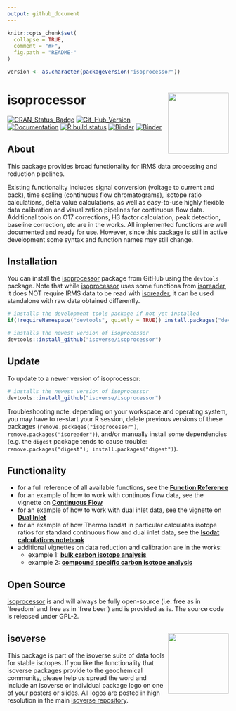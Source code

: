 ```yaml
---
output: github_document
---
```


<!-- README.md is generated from README.Rmd. Please edit that file -->

```r
knitr::opts_chunk$set(
  collapse = TRUE,
  comment = "#>",
  fig.path = "README-"
)

version <- as.character(packageVersion("isoprocessor"))
```

# isoprocessor <a href='http://isoprocessor.isoverse.org'><img src='man/figures/isoprocessor_logo_thumb.png' align="right" height="138.5"/></a>

[![CRAN_Status_Badge](http://www.r-pkg.org/badges/version/isoprocessor)](https://cran.r-project.org/package=isoprocessor)
[![Git_Hub_Version](https://img.shields.io/badge/GitHub-`r version`-orange.svg?style=flat-square)](https://github.com/isoverse/isoprocessor/commits)
[![Documentation](https://img.shields.io/badge/docs-online-green.svg)](http://isoprocessor.isoverse.org/)
[![R build status](https://github.com/isoverse/isoprocessor/workflows/R-CMD-check/badge.svg)](https://github.com/isoverse/isoprocessor/actions?workflow=R-CMD-check)
[![Binder](https://img.shields.io/badge/launch-RStudio-blue.svg)](https://mybinder.org/v2/gh/isoverse/isoprocessor/binder?urlpath=rstudio)
[![Binder](https://img.shields.io/badge/launch-Jupyter-orange.svg)](https://mybinder.org/v2/gh/isoverse/isoprocessor/binder?urlpath=lab)

## About

This package provides broad functionality for IRMS data processing and reduction pipelines.

Existing functionality includes signal conversion (voltage to current and back), time scaling (continuous flow chromatograms), isotope ratio calculations, delta value calculations, as well as easy-to-use highly flexible data calibration and visualization pipelines for continuous flow data. Additional tools on O17 corrections, H3 factor calculation, peak detection, baseline correction, etc are in the works. All implemented functions are well documented and ready for use. However, since this package is still in active development some syntax and function names may still change.

## Installation

You can install the [isoprocessor](http://isoprocessor.isoverse.org/) package from GitHub using the `devtools` package. Note that while [isoprocessor](http://isoprocessor.isoverse.org/) uses some functions from [isoreader](http://isoreader.isoverse.org/), it does NOT require IRMS data to be read with [isoreader](http://isoreader.isoverse.org/), it can be used standalone with raw data obtained differently.

```r
# installs the development tools package if not yet installed
if(!requireNamespace("devtools", quietly = TRUE)) install.packages("devtools") 

# installs the newest version of isoprocessor
devtools::install_github("isoverse/isoprocessor")
```

## Update

To update to a newer version of isoprocessor:

```r
# installs the newest version of isoprocessor
devtools::install_github("isoverse/isoprocessor")
```

Troubleshooting note: depending on your workspace and operating system, you may have to re-start your R session, delete previous versions of these packages (`remove.packages("isoprocessor")`, `remove.packages("isoreader")`), and/or manually install some dependencies (e.g. the `digest` package tends to cause trouble: `remove.packages("digest"); install.packages("digest")`).

## Functionality

 - for a full reference of all available functions, see the **[Function Reference](http://isoprocessor.isoverse.org/reference/)**
 - for an example of how to work with continuos flow data, see the vignette on **[Continuous Flow](http://isoprocessor.isoverse.org/articles/continuous_flow.html)**
 - for an example of how to work with dual inlet data, see the vignette on **[Dual Inlet](http://isoprocessor.isoverse.org/articles/dual_inlet.html)**
 - for an example of how Thermo Isodat in particular calculates isotope ratios for standard continuous flow and dual inlet data, see the **[Isodat calculations notebook](http://isoprocessor.isoverse.org/articles/isodat_calculations.html)**
 - additional vignettes on data reduction and calibration are in the works:
    - example 1: **[bulk carbon isotope analysis](http://isoprocessor.isoverse.org/articles/ea_irms_example_carbon.html)**
    - example 2: **[compound specific carbon isotope analysis](http://isoprocessor.isoverse.org/articles/gc_irms_example_carbon.html)**

## Open Source

[isoprocessor](http://isoprocessor.isoverse.org/) is and will always be fully open-source (i.e. free as in 'freedom' and free as in 'free beer') and is provided as is. The source code is released under GPL-2.

## isoverse <a href='http://www.isoverse.org'><img src='man/figures/isoverse_logo_thumb.png' align="right" height="138.5"/></a>

This package is part of the isoverse suite of data tools for stable isotopes. If you like the functionality that isoverse packages provide to the geochemical community, please help us spread the word and include an isoverse or individual package logo on one of your posters or slides. All logos are posted in high resolution in the main [isoverse repository](https://github.com/isoverse/isoverse/tree/master/man/figures).

